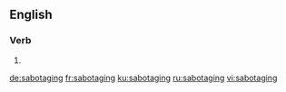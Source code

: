 
==English==

===Verb===
{{head|en|present participle}}

# {{present participle of|sabotage|lang=en}}

[[de:sabotaging]]
[[fr:sabotaging]]
[[ku:sabotaging]]
[[ru:sabotaging]]
[[vi:sabotaging]]